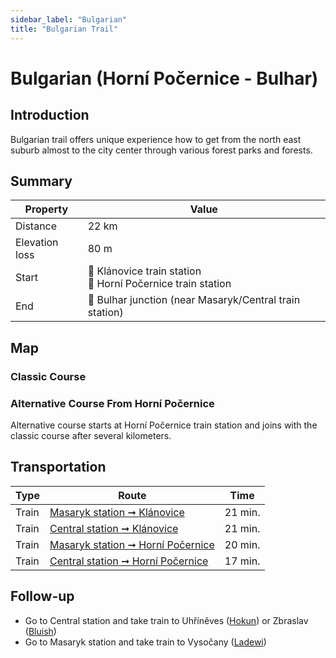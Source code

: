 ```yaml
---
sidebar_label: "Bulgarian"
title: "Bulgarian Trail"
---
```


# Bulgarian (Horní Počernice - Bulhar)

## Introduction

Bulgarian trail offers unique experience how to get from the north east suburb almost to the city center through various forest parks and forests.

## Summary

| Property | Value |
| --- | --- |
| Distance | 22 km |
| Elevation loss | 80 m |
| Start | 📍 Klánovice train station <br /> 📍 Horní Počernice train station |
| End | 📍 Bulhar junction (near Masaryk/Central train station) |

## Map

### Classic Course

<MapyCzEmbeddedPath id="lumejotuga"></MapyCzEmbeddedPath>

### Alternative Course From Horní Počernice

Alternative course starts at Horní Počernice train station and joins with the classic course after several kilometers.

<MapyCzEmbeddedPath id="perujefohe"></MapyCzEmbeddedPath>

## Transportation

| Type | Route | Time |
| --- | --- | --- |
| Train | [Masaryk station ➞ Klánovice](https://idos.idnes.cz/vlakyautobusymhdvse/spojeni/vysledky/?f=Praha%20Masarykovo%20n.&fc=100003&t=Praha-Kl%C3%A1novice&tc=100003&direct=true&af=true&trt=150,151,152,153&fcs=3 "See timetable") | 21 min. |
| Train | [Central station ➞ Klánovice](https://idos.idnes.cz/vlakyautobusymhdvse/spojeni/vysledky/?f=Praha%20hl.n.&fc=100003&t=Praha-Kl%C3%A1novice&tc=100003&direct=true&af=true&trt=150,151,152,153&fcs=3 "See timetable") | 21 min. |
| Train | [Masaryk station ➞ Horní Počernice](https://idos.idnes.cz/vlakyautobusymhdvse/spojeni/vysledky/?f=Praha%20Masarykovo%20n.&fc=100003&t=Praha-Hor.Po%C4%8Dernice&tc=100003&direct=true&af=true&trt=150,151,152,153&fcs=3 "See timetable") | 20 min. |
| Train | [Central station ➞ Horní Počernice](https://idos.idnes.cz/vlakyautobusymhdvse/spojeni/vysledky/?f=Praha%20hl.n.&fc=100003&t=Praha-Hor.Po%C4%8Dernice&tc=100003&direct=true&af=true&trt=150,151,152,153&fcs=3 "See timetable") | 17 min. |

## Follow-up

- Go to Central station and take train to Uhříněves ([Hokun](hokun)) or Zbraslav ([Bluish](bluish))
- Go to Masaryk station and take train to Vysočany ([Ladewi](ladewi))
